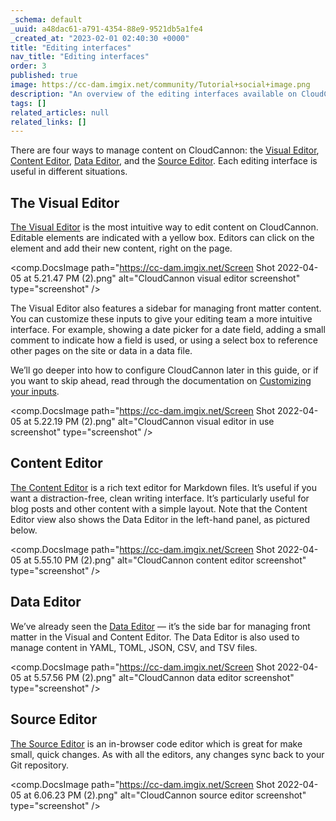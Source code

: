 ```yaml
---
_schema: default
_uuid: a48dac61-a791-4354-88e9-9521db5a1fe4
_created_at: "2023-02-01 02:40:30 +0000"
title: "Editing interfaces"
nav_title: "Editing interfaces"
order: 3
published: true
image: https://cc-dam.imgix.net/community/Tutorial+social+image.png
description: "An overview of the editing interfaces available on CloudCannon."
tags: []
related_articles: null
related_links: []
---
```


There are four ways to manage content on CloudCannon: the [Visual
Editor](/documentation/articles/introducing-the-visual-editor/), [Content
Editor](/documentation/articles/introducing-the-content-editor/), [Data
Editor](/documentation/articles/introducing-the-data-editor/), and the [Source
Editor](/documentation/articles/introducing-the-source-editor/). Each editing interface is
useful in different situations.

## The Visual Editor

[The Visual Editor](/documentation/articles/introducing-the-visual-editor/) is
the most intuitive way to edit content on CloudCannon. Editable elements are
indicated with a yellow box. Editors can click on the element and add their
new content, right on the page.

<comp.DocsImage path="https://cc-dam.imgix.net/Screen Shot 2022-04-05 at 5.21.47 PM (2).png" alt="CloudCannon visual editor screenshot" type="screenshot" />

The Visual Editor also features a sidebar for managing front matter
content. You can customize these inputs to give your editing team a more
intuitive interface. For example, showing a date picker for a date field,
adding a small comment to indicate how a field is used, or using a select
box to reference other pages on the site or data in a data file.

We’ll go deeper into how to configure CloudCannon later in this guide, or
if you want to skip ahead, read through the documentation on [Customizing
your inputs](/documentation/articles/how-to-choose-what-input-is-used-in-the-data-editor/).

<comp.DocsImage path="https://cc-dam.imgix.net/Screen Shot 2022-04-05 at 5.22.19 PM (2).png" alt="CloudCannon visual editor in use screenshot" type="screenshot" />

## Content Editor
[The Content Editor](/documentation/articles/introducing-the-content-editor/) is a rich text editor for
Markdown files. It’s useful if you want a distraction-free, clean writing
interface. It’s particularly useful for blog posts and other content with
a simple layout. Note that the Content Editor view also shows the Data
Editor in the left-hand panel, as pictured below.

<comp.DocsImage path="https://cc-dam.imgix.net/Screen Shot 2022-04-05 at 5.55.10 PM (2).png" alt="CloudCannon content editor screenshot" type="screenshot" />

## Data Editor
We’ve already seen the [Data Editor](/documentation/articles/introducing-the-data-editor/)
— it’s the side bar for managing front matter in the Visual and Content Editor.
The Data Editor is also used to manage content in YAML, TOML, JSON, CSV, and TSV files.

<comp.DocsImage path="https://cc-dam.imgix.net/Screen Shot 2022-04-05 at 5.57.56 PM (2).png" alt="CloudCannon data editor screenshot" type="screenshot" />

## Source Editor

[The Source Editor](/documentation/articles/introducing-the-source-editor/)
is an in-browser code editor which is great for make small, quick changes.
As with all the editors, any changes sync back to your Git repository.

<comp.DocsImage path="https://cc-dam.imgix.net/Screen Shot 2022-04-05 at 6.06.23 PM (2).png" alt="CloudCannon source editor screenshot" type="screenshot" />
